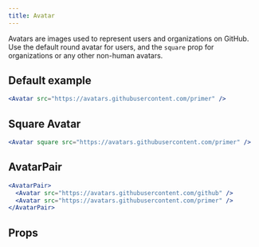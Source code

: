 ```yaml
---
title: Avatar
---
```



Avatars are images used to represent users and organizations on GitHub. Use the default round avatar for users, and the `square` prop for organizations or any other non-human avatars.

## Default example

```jsx live
<Avatar src="https://avatars.githubusercontent.com/primer" />
```

## Square Avatar

```jsx live
<Avatar square src="https://avatars.githubusercontent.com/primer" />
```

## AvatarPair

```jsx live
<AvatarPair>
  <Avatar src="https://avatars.githubusercontent.com/github" />
  <Avatar src="https://avatars.githubusercontent.com/primer" />
</AvatarPair>
```

## Props

<Props of={Avatar} />
